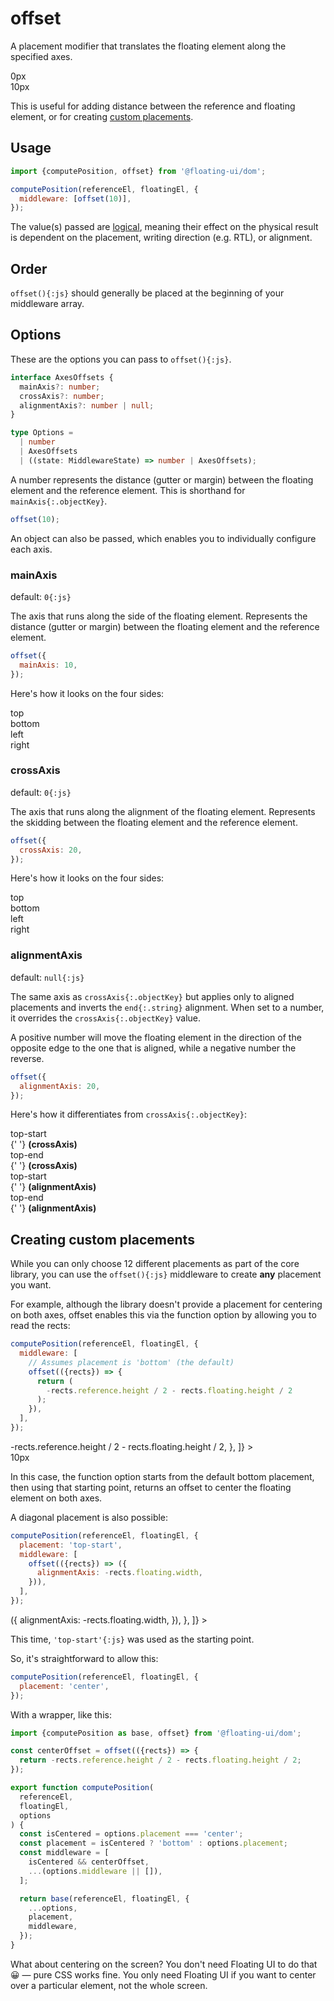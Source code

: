 # offset

A placement modifier that translates the floating element along
the specified axes.

<Chrome center className="pt-16 pb-24">
  <div className="flex gap-4">
    <Floating middleware={[{name: 'offset', options: 0}]}>
      <div className="mx-auto grid h-32 w-32 place-items-center border-2 border-dashed border-gray-1000">
        0px
      </div>
    </Floating>
    <Floating middleware={[{name: 'offset', options: 10}]}>
      <div className="mx-auto grid h-32 w-32 place-items-center border-2 border-dashed border-gray-1000">
        10px
      </div>
    </Floating>
  </div>
</Chrome>

This is useful for adding distance between the reference and
floating element, or for creating
[custom placements](/docs/offset#creating-custom-placements).

## Usage

```js
import {computePosition, offset} from '@floating-ui/dom';

computePosition(referenceEl, floatingEl, {
  middleware: [offset(10)],
});
```

The value(s) passed are
[logical](https://developer.mozilla.org/en-US/docs/Web/CSS/CSS_Logical_Properties),
meaning their effect on the physical result is dependent on the
placement, writing direction (e.g. RTL), or alignment.

## Order

`offset(){:js}` should generally be placed at the beginning of
your middleware array.

## Options

These are the options you can pass to `offset(){:js}`.

```ts
interface AxesOffsets {
  mainAxis?: number;
  crossAxis?: number;
  alignmentAxis?: number | null;
}

type Options =
  | number
  | AxesOffsets
  | ((state: MiddlewareState) => number | AxesOffsets);
```

A number represents the distance (gutter or margin) between the
floating element and the reference element. This is shorthand for
`mainAxis{:.objectKey}`.

```js
offset(10);
```

An object can also be passed, which enables you to individually
configure each axis.

### mainAxis

default: `0{:js}`

The axis that runs along the side of the floating element.
Represents the distance (gutter or margin) between the floating
element and the reference element.

```js
offset({
  mainAxis: 10,
});
```

Here's how it looks on the four sides:

<Chrome center className="pt-16 pb-24" tall>
  <div className="mt-4 flex flex-col gap-4 md:flex-row">
    <Floating
      placement="top"
      middleware={[
        {
          name: 'offset',
          options: 10,
        },
      ]}
    >
      <div className="mx-auto grid h-32 w-32 place-items-center border-2 border-dashed border-gray-1000">
        top
      </div>
    </Floating>
    <Floating
      placement="bottom"
      middleware={[
        {
          name: 'offset',
          options: 10,
        },
      ]}
    >
      <div className="mx-auto grid h-32 w-32 place-items-center border-2 border-dashed border-gray-1000">
        bottom
      </div>
    </Floating>
  </div>
  <div className="flex flex-col gap-4 md:flex-row">
    <Floating
      placement="left"
      middleware={[
        {
          name: 'offset',
          options: 10,
        },
      ]}
    >
      <div className="mx-auto grid h-32 w-32 place-items-center border-2 border-dashed border-gray-1000">
        left
      </div>
    </Floating>
    <Floating
      placement="right"
      middleware={[
        {
          name: 'offset',
          options: 10,
        },
      ]}
    >
      <div className="mx-auto grid h-32 w-32 place-items-center border-2 border-dashed border-gray-1000">
        right
      </div>
    </Floating>
  </div>
</Chrome>

### crossAxis

default: `0{:js}`

The axis that runs along the alignment of the floating element.
Represents the skidding between the floating element and the
reference element.

```js
offset({
  crossAxis: 20,
});
```

Here's how it looks on the four sides:

<Chrome center className="pt-16 pb-24" tall>
  <div className="mt-4 flex flex-col gap-4 md:flex-row">
    <Floating
      placement="top"
      middleware={[
        {
          name: 'offset',
          options: {crossAxis: 20},
        },
      ]}
    >
      <div className="mx-auto grid h-32 w-32 place-items-center border-2 border-dashed border-gray-1000">
        top
      </div>
    </Floating>
    <Floating
      placement="bottom"
      middleware={[
        {
          name: 'offset',
          options: {crossAxis: 20},
        },
      ]}
    >
      <div className="mx-auto grid h-32 w-32 place-items-center border-2 border-dashed border-gray-1000">
        bottom
      </div>
    </Floating>
  </div>
  <div className="flex flex-col gap-4 md:flex-row">
    <Floating
      placement="left"
      middleware={[
        {
          name: 'offset',
          options: {crossAxis: 20},
        },
      ]}
    >
      <div className="mx-auto grid h-32 w-32 place-items-center border-2 border-dashed border-gray-1000">
        left
      </div>
    </Floating>
    <Floating
      placement="right"
      middleware={[
        {
          name: 'offset',
          options: {crossAxis: 20},
        },
      ]}
    >
      <div className="mx-auto grid h-32 w-32 place-items-center border-2 border-dashed border-gray-1000">
        right
      </div>
    </Floating>
  </div>
</Chrome>

### alignmentAxis

default: `null{:js}`

The same axis as `crossAxis{:.objectKey}` but applies only to
aligned placements and inverts the `end{:.string}` alignment.
When set to a number, it overrides the `crossAxis{:.objectKey}`
value.

A positive number will move the floating element in the direction
of the opposite edge to the one that is aligned, while a negative
number the reverse.

```js
offset({
  alignmentAxis: 20,
});
```

Here's how it differentiates from `crossAxis{:.objectKey}`:

<Chrome center className="pt-16 pb-24" tall>
  <div className="mt-4 flex flex-col gap-4 md:flex-row">
    <Floating
      placement="top-start"
      middleware={[
        {
          name: 'offset',
          options: {crossAxis: 20},
        },
      ]}
    >
      <div className="mx-auto grid h-32 w-48 place-items-center border-2 border-dashed border-gray-1000 text-center">
        top-start <br />{' '}
        <strong className="text-inherit">(crossAxis)</strong>
      </div>
    </Floating>
    <Floating
      placement="top-end"
      middleware={[
        {
          name: 'offset',
          options: {crossAxis: 20},
        },
      ]}
    >
      <div className="mx-auto grid h-32 w-48 place-items-center border-2 border-dashed border-gray-1000 text-center">
        top-end <br />{' '}
        <strong className="text-inherit">(crossAxis)</strong>
      </div>
    </Floating>
  </div>
  <div className="flex flex-col gap-4 md:flex-row">
    <Floating
      placement="top-start"
      middleware={[
        {
          name: 'offset',
          options: {alignmentAxis: 20},
        },
      ]}
    >
      <div className="mx-auto grid h-32 w-48 place-items-center border-2 border-dashed border-gray-1000 text-center">
        top-start <br />{' '}
        <strong className="text-inherit">(alignmentAxis)</strong>
      </div>
    </Floating>
    <Floating
      placement="top-end"
      middleware={[
        {
          name: 'offset',
          options: {alignmentAxis: 20},
        },
      ]}
    >
      <div className="mx-auto grid h-32 w-48 place-items-center border-2 border-dashed border-gray-1000 text-center">
        top-end <br />{' '}
        <strong className="text-inherit">(alignmentAxis)</strong>
      </div>
    </Floating>
  </div>
</Chrome>

## Creating custom placements

While you can only choose 12 different placements as part of the
core library, you can use the `offset(){:js}` middleware to
create **any** placement you want.

For example, although the library doesn't provide a placement for
centering on both axes, offset enables this via the function
option by allowing you to read the rects:

```js
computePosition(referenceEl, floatingEl, {
  middleware: [
    // Assumes placement is 'bottom' (the default)
    offset(({rects}) => {
      return (
        -rects.reference.height / 2 - rects.floating.height / 2
      );
    }),
  ],
});
```

<Chrome center className="pt-16 pb-24">
  <div className="flex gap-4">
    <Floating
      middleware={[
        {
          name: 'offset',
          options: ({rects}) =>
            -rects.reference.height / 2 -
            rects.floating.height / 2,
        },
      ]}
    >
      <div className="mx-auto grid h-32 w-32 place-items-center border-2 border-dashed border-gray-1000">
        10px
      </div>
    </Floating>
  </div>
</Chrome>

In this case, the function option starts from the default bottom
placement, then using that starting point, returns an offset to
center the floating element on both axes.

A diagonal placement is also possible:

```js
computePosition(referenceEl, floatingEl, {
  placement: 'top-start',
  middleware: [
    offset(({rects}) => ({
      alignmentAxis: -rects.floating.width,
    })),
  ],
});
```

<Chrome center className="pt-16 pb-24">
  <div className="flex gap-4">
    <Floating
      placement="top-start"
      middleware={[
        {
          name: 'offset',
          options: ({rects}) => ({
            alignmentAxis: -rects.floating.width,
          }),
        },
      ]}
    >
      <div className="mx-auto grid h-32 w-32 place-items-center border-2 border-dashed border-gray-1000" />
    </Floating>
  </div>
</Chrome>

This time, `'top-start'{:js}` was used as the starting point.

So, it's straightforward to allow this:

```js
computePosition(referenceEl, floatingEl, {
  placement: 'center',
});
```

With a wrapper, like this:

```js
import {computePosition as base, offset} from '@floating-ui/dom';

const centerOffset = offset(({rects}) => {
  return -rects.reference.height / 2 - rects.floating.height / 2;
});

export function computePosition(
  referenceEl,
  floatingEl,
  options
) {
  const isCentered = options.placement === 'center';
  const placement = isCentered ? 'bottom' : options.placement;
  const middleware = [
    isCentered && centerOffset,
    ...(options.middleware || []),
  ];

  return base(referenceEl, floatingEl, {
    ...options,
    placement,
    middleware,
  });
}
```

<Notice>
  What about centering on the screen? You don't need Floating UI
  to do that 😀 — pure CSS works fine. You only need Floating UI
  if you want to center over a particular element, not the whole
  screen.
</Notice>

